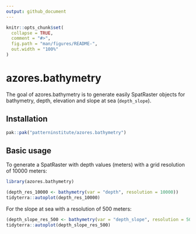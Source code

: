 ```yaml
---
output: github_document
---
```


<!-- README.md is generated from README.Rmd. Please edit that file -->

```r
knitr::opts_chunk$set(
  collapse = TRUE,
  comment = "#>",
  fig.path = "man/figures/README-",
  out.width = "100%"
)
```

# azores.bathymetry

<!-- badges: start -->
<!-- badges: end -->

The goal of azores.bathymetry is to generate easily SpatRaster objects for
bathymetry, depth, elevation and slope at sea (`depth_slope`).

## Installation

``` r
pak::pak("patterninstitute/azores.bathymetry")
```

## Basic usage

To generate a SpatRaster with depth values (meters) with a grid resolution of
10000 meters:

```r
library(azores.bathymetry)

(depth_res_10000 <- bathymetry(var = "depth", resolution = 10000))
tidyterra::autoplot(depth_res_10000)
```

For the slope at sea with a resolution of 500 meters:

```r

(depth_slope_res_500 <- bathymetry(var = "depth_slope", resolution = 500))
tidyterra::autoplot(depth_slope_res_500)
```


